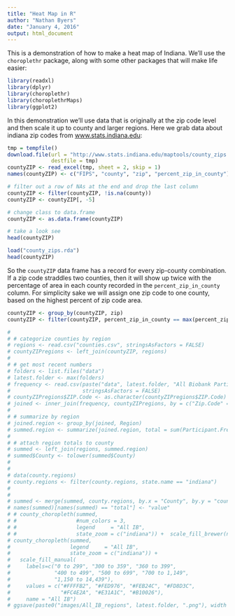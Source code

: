 ```yaml
---
title: "Heat Map in R"
author: "Nathan Byers"
date: "January 4, 2016"
output: html_document
---
```


This is a demonstration of how to make a heat map of Indiana. We'll use the 
`choroplethr` package, along with some other packages that will make life easier:

```r
library(readxl)
library(dplyr)
library(choroplethr)
library(choroplethrMaps)
library(ggplot2)
```

In this demonstration we'll use data that is originally at the zip code level
and then scale it up to county and larger regions. Here we grab data about 
indiana zip codes from [www.stats.indiana.edu](http://www.stats.indiana.edu/):

```r
tmp = tempfile()
download.file(url = "http://www.stats.indiana.edu/maptools/county_zips.xls", 
              destfile = tmp)
countyZIP <- read_excel(tmp, sheet = 2, skip = 1)
names(countyZIP) <- c("FIPS", "county", "zip", "percent_zip_in_county")

# filter out a row of NAs at the end and drop the last column
countyZIP <- filter(countyZIP, !is.na(county))
countyZIP <- countyZIP[, -5]

# change class to data.frame
countyZIP <- as.data.frame(countyZIP)

# take a look see
head(countyZIP)
```
```r
load("county_zips.rda")
head(countyZIP)
```

So the `countyZIP` data frame has a record for every zip-county combination. If 
a zip code straddles two counties, then it will show up twice with the percentage
of area in each county recorded in the `percent_zip_in_county` column. For
simplicity sake we will assign one zip code to one county, based on the highest
percent of zip code area.

```r
countyZIP <- group_by(countyZIP, zip)
countyZIP <- filter(countyZIP, percent_zip_in_county == max(percent_zip_in_county))
```

```r
# 
# # categorize counties by region
# regions <- read.csv("counties.csv", stringsAsFactors = FALSE)
# countyZIPregions <- left_join(countyZIP, regions)
# 
# # get most recent numbers
# folders <- list.files("data")
# latest.folder <- max(folders)
# frequency <- read.csv(paste("data", latest.folder, "All Biobank Participant Zip Freq 6-22.csv", sep = "/"),
#                       stringsAsFactors = FALSE)
# countyZIPregions$ZIP.Code <- as.character(countyZIPregions$ZIP.Code)
# joined <- inner_join(frequency, countyZIPregions, by = c("Zip.Code" = "ZIP.Code"))
# 
# # summarize by region
# joined.region <- group_by(joined, Region)
# summed.region <- summarize(joined.region, total = sum(Participant.Frequency))
# 
# # attach region totals to county
# summed <- left_join(regions, summed.region)
# summed$County <- tolower(summed$County)
# 
# 
# data(county.regions)
# county.regions <- filter(county.regions, state.name == "indiana")
# 
# 
# summed <- merge(summed, county.regions, by.x = "County", by.y = "county.name")
# names(summed)[names(summed) == "total"] <- "value"
# # county_choropleth(summed,
# #                   #num_colors = 3,
# #                   legend     = "All IB",
# #                   state_zoom = c("indiana")) +  scale_fill_brewer(name = "All IB", palette="YlOrRd")
# county_choropleth(summed,
#                   legend     = "All IB",
#                   state_zoom = c("indiana")) +  
#   scale_fill_manual(
#     labels=c("0 to 299", "300 to 359", "360 to 399", 
#              "400 to 499", "500 to 699", "700 to 1,149",
#              "1,150 to 14,439"), 
#     values = c("#FFFFB2", "#FED976", "#FEB24C", "#FD8D3C",
#                "#FC4E2A", "#E31A1C", "#B10026"),
#     name = "All IB")
# ggsave(paste0("images/All_IB_regions", latest.folder, ".png"), width = 4, height = 4.5)
```
